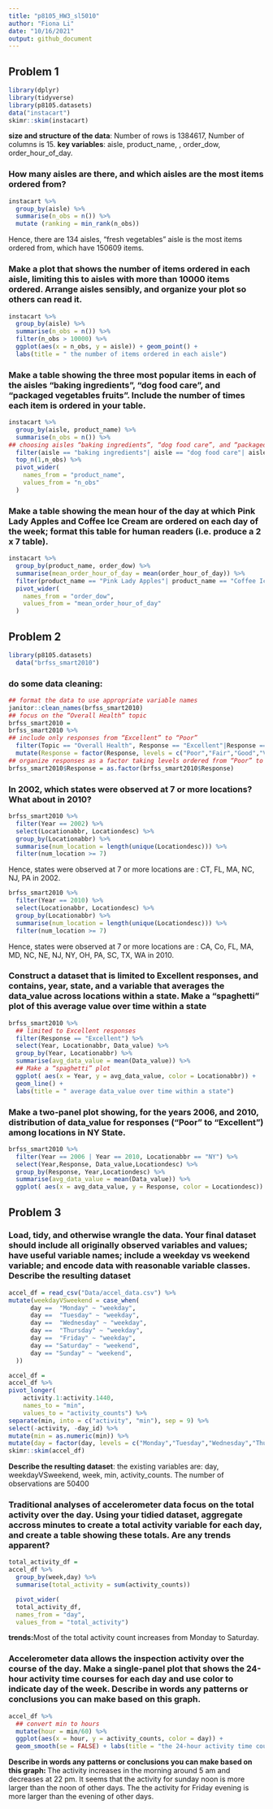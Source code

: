 ```yaml
---
title: "p8105_HW3_sl5010"
author: "Fiona Li"
date: "10/16/2021"
output: github_document
---
```

## Problem 1

```r
library(dplyr)
library(tidyverse)
library(p8105.datasets)
data("instacart")
skimr::skim(instacart)
```

**size and structure of the data**: Number of rows is 1384617, Number of columns is 15. **key variables**: aisle, product_name, , order_dow, order_hour_of_day.

### How many aisles are there, and which aisles are the most items ordered from?

```r
instacart %>%
  group_by(aisle) %>%
  summarise(n_obs = n()) %>%
  mutate (ranking = min_rank(n_obs))
```
Hence, there are 134 aisles, "fresh vegetables" aisle is the most items ordered from, which have 	150609 items.

### Make a plot that shows the number of items ordered in each aisle, limiting this to aisles with more than 10000 items ordered. Arrange aisles sensibly, and organize your plot so others can read it.

```r
instacart %>%
  group_by(aisle) %>%
  summarise(n_obs = n()) %>%
  filter(n_obs > 10000) %>%
  ggplot(aes(x = n_obs, y = aisle)) + geom_point() +
  labs(title = " the number of items ordered in each aisle")
```

### Make a table showing the three most popular items in each of the aisles “baking ingredients”, “dog food care”, and “packaged vegetables fruits”. Include the number of times each item is ordered in your table.

```r
instacart %>%
  group_by(aisle, product_name) %>%
  summarise(n_obs = n()) %>%
## choosing aisles “baking ingredients”, “dog food care”, and “packaged vegetables fruits”.
  filter(aisle == "baking ingredients"| aisle == "dog food care"| aisle == "packaged vegetables fruits") %>%
  top_n(1,n_obs) %>%
  pivot_wider(
    names_from = "product_name", 
    values_from = "n_obs"
  )
```
### Make a table showing the mean hour of the day at which Pink Lady Apples and Coffee Ice Cream are ordered on each day of the week; format this table for human readers (i.e. produce a 2 x 7 table).

```r
instacart %>%
  group_by(product_name, order_dow) %>%
  summarise(mean_order_hour_of_day = mean(order_hour_of_day)) %>%
  filter(product_name == "Pink Lady Apples"| product_name == "Coffee Ice Cream") %>%
  pivot_wider(
    names_from = "order_dow", 
    values_from = "mean_order_hour_of_day"
  )
```

## Problem 2

```r
library(p8105.datasets)
  data("brfss_smart2010")
```

### do some data cleaning:

```r
## format the data to use appropriate variable names
janitor::clean_names(brfss_smart2010)
## focus on the “Overall Health” topic
brfss_smart2010 = 
brfss_smart2010 %>%
## include only responses from “Excellent” to “Poor”
  filter(Topic == "Overall Health", Response == "Excellent"|Response =="Poor" |Response == "Fair"|Response == "Very good"|Response =="Good") %>%
  mutate(Response = factor(Response, levels = c("Poor","Fair","Good","Very good","Excellent")))
## organize responses as a factor taking levels ordered from “Poor” to “Excellent”
brfss_smart2010$Response = as.factor(brfss_smart2010$Response)
```

### In 2002, which states were observed at 7 or more locations? What about in 2010?

```r
brfss_smart2010 %>%
  filter(Year == 2002) %>%
  select(Locationabbr, Locationdesc) %>%
  group_by(Locationabbr) %>%
  summarise(num_location = length(unique(Locationdesc))) %>%
  filter(num_location >= 7)
```
Hence, states were observed at 7 or more locations are : CT, FL, MA, NC, NJ, PA in 2002.

```r
brfss_smart2010 %>%
  filter(Year == 2010) %>%
  select(Locationabbr, Locationdesc) %>%
  group_by(Locationabbr) %>%
  summarise(num_location = length(unique(Locationdesc))) %>%
  filter(num_location >= 7)
```
Hence, states were observed at 7 or more locations are : CA, Co, FL, MA, MD, NC, NE, NJ, NY, OH, PA, SC, TX, WA in 2010.

### Construct a dataset that is limited to Excellent responses, and contains, year, state, and a variable that averages the data_value across locations within a state. Make a “spaghetti” plot of this average value over time within a state

```r
brfss_smart2010 %>%
  ## limited to Excellent responses
  filter(Response == "Excellent") %>%
  select(Year, Locationabbr, Data_value) %>%
  group_by(Year, Locationabbr) %>%
  summarise(avg_data_value = mean(Data_value)) %>%
  ## Make a “spaghetti” plot
  ggplot( aes(x = Year, y = avg_data_value, color = Locationabbr)) + 
  geom_line() +
  labs(title = " average data_value over time within a state")
```

### Make a two-panel plot showing, for the years 2006, and 2010, distribution of data_value for responses (“Poor” to “Excellent”) among locations in NY State.

```r
brfss_smart2010 %>%
  filter(Year == 2006 | Year == 2010, Locationabbr == "NY") %>%
  select(Year,Response, Data_value,Locationdesc) %>%
  group_by(Response, Year,Locationdesc) %>%
  summarise(avg_data_value = mean(Data_value)) %>%
  ggplot( aes(x = avg_data_value, y = Response, color = Locationdesc)) + geom_point() + facet_grid(. ~ Year) + labs(title = "two-panel plot for the years 2006, and 2010 of distribution of data_value for responses among locations in NY State")
```
## Problem 3

### Load, tidy, and otherwise wrangle the data. Your final dataset should include all originally observed variables and values; have useful variable names; include a weekday vs weekend variable; and encode data with reasonable variable classes. Describe the resulting dataset 

```r
accel_df = read_csv("Data/accel_data.csv") %>%
mutate(weekdayVSweekend = case_when(
      day ==  "Monday" ~ "weekday",
      day ==  "Tuesday" ~ "weekday",
      day ==  "Wednesday" ~ "weekday",
      day ==  "Thursday" ~ "weekday",
      day ==  "Friday" ~ "weekday",
      day == "Saturday" ~ "weekend",
      day == "Sunday" ~ "weekend",
  ))
```

```r
accel_df =
accel_df %>%
pivot_longer(
    activity.1:activity.1440,
    names_to = "min", 
    values_to = "activity_counts") %>%
separate(min, into = c("activity", "min"), sep = 9) %>%
select(-activity, -day_id) %>%
mutate(min = as.numeric(min)) %>%
mutate(day = factor(day, levels = c("Monday","Tuesday","Wednesday","Thursday","Friday","Saturday","Sunday")))
skimr::skim(accel_df)
```
**Describe the resulting dataset**: the existing variables are: day, weekdayVSweekend, week, min, activity_counts. The number of observations are 50400


### Traditional analyses of accelerometer data focus on the total activity over the day. Using your tidied dataset, aggregate accross minutes to create a total activity variable for each day, and create a table showing these totals. Are any trends apparent?

```r
total_activity_df =
accel_df %>%
  group_by(week,day) %>%
  summarise(total_activity = sum(activity_counts))

  pivot_wider(
  total_activity_df,
  names_from = "day", 
  values_from = "total_activity")
```

**trends:**Most of the total activity count increases from Monday to Saturday. 

### Accelerometer data allows the inspection activity over the course of the day. Make a single-panel plot that shows the 24-hour activity time courses for each day and use color to indicate day of the week. Describe in words any patterns or conclusions you can make based on this graph.

```r
accel_df %>%
  ## convert min to hours
  mutate(hour = min/60) %>%
  ggplot(aes(x = hour, y = activity_counts, color = day)) + 
  geom_smooth(se = FALSE) + labs(title = "the 24-hour activity time courses for each day and use color to indicate day of the week")
```
**Describe in words any patterns or conclusions you can make based on this graph: ** The activity increases in the morning around 5 am and decreases at 22 pm. It seems that the activity for sunday noon is more larger than the noon of other days. The the activity for Friday evening is more larger than the evening of other days.
